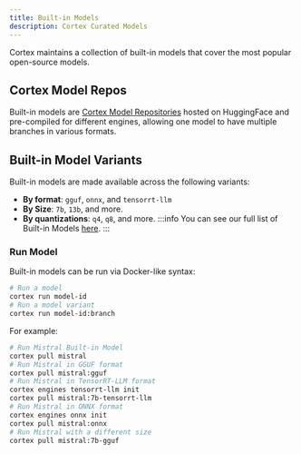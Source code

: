 ```yaml
---
title: Built-in Models
description: Cortex Curated Models
---
```



Cortex maintains a collection of built-in models that cover the most popular open-source models.

## Cortex Model Repos
Built-in models are [Cortex Model Repositories](/docs/hub/cortex-hub) hosted on HuggingFace and pre-compiled for different engines, allowing one model to have multiple branches in various formats.

## Built-in Model Variants
Built-in models are made available across the following variants: 

- **By format**: `gguf`, `onnx`, and `tensorrt-llm`
- **By Size**: `7b`, `13b`, and more.
- **By quantizations**: `q4`, `q8`, and more.
:::info
You can see our full list of Built-in Models [here](/models). 
:::
### Run Model 

Built-in models can be run via Docker-like syntax:

```bash
# Run a model
cortex run model-id
# Run a model variant
cortex run model-id:branch
```
For example:

```bash
# Run Mistral Built-in Model
cortex pull mistral
# Run Mistral in GGUF format
cortex pull mistral:gguf
# Run Mistral in TensorRT-LLM format
cortex engines tensorrt-llm init
cortex pull mistral:7b-tensorrt-llm
# Run Mistral in ONNX format
cortex engines onnx init
cortex pull mistral:onnx
# Run Mistral with a different size
cortex pull mistral:7b-gguf

```